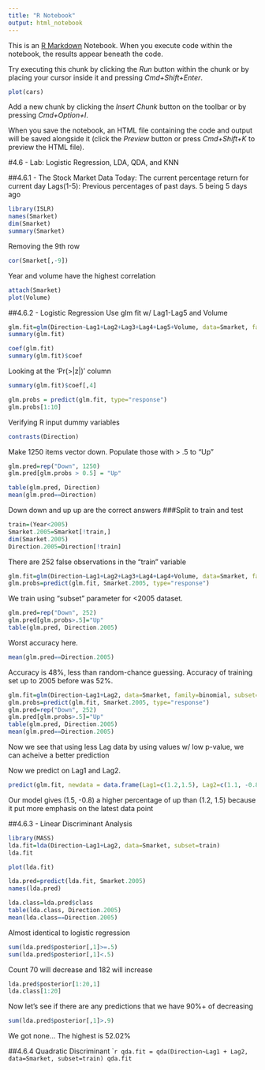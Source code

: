 ```yaml
---
title: "R Notebook"
output: html_notebook
---
```


This is an [R Markdown](http://rmarkdown.rstudio.com) Notebook. When you execute code within the notebook, the results appear beneath the code. 

Try executing this chunk by clicking the *Run* button within the chunk or by placing your cursor inside it and pressing *Cmd+Shift+Enter*. 

```r
plot(cars)
```

Add a new chunk by clicking the *Insert Chunk* button on the toolbar or by pressing *Cmd+Option+I*.

When you save the notebook, an HTML file containing the code and output will be saved alongside it (click the *Preview* button or press *Cmd+Shift+K* to preview the HTML file).

#4.6 - Lab: Logistic Regression, LDA, QDA, and KNN

##4.6.1 - The Stock Market Data
Today: The current percentage return for current day
Lags(1-5): Previous percentages of past days. 5 being 5 days ago
```r
library(ISLR)
names(Smarket)
dim(Smarket)
summary(Smarket)
```
Removing the 9th row
```r
cor(Smarket[,-9])
```
Year and volume have the highest correlation
```r
attach(Smarket)
plot(Volume)
```
##4.6.2 - Logistic Regression
Use glm fit w/ Lag1-Lag5 and Volume
```r
glm.fit=glm(Direction~Lag1+Lag2+Lag3+Lag4+Lag5+Volume, data=Smarket, family=binomial)
summary(glm.fit)
```
```r
coef(glm.fit)
summary(glm.fit)$coef
```
Looking at the 'Pr(>|z|)' column
```r
summary(glm.fit)$coef[,4]
```
```r
glm.probs = predict(glm.fit, type="response")
glm.probs[1:10]
```
Verifying R input dummy variables
```r
contrasts(Direction)
```
Make 1250 items vector down. Populate those with > .5 to "Up"
```r
glm.pred=rep("Down", 1250)
glm.pred[glm.probs > 0.5] = "Up"
```

```r
table(glm.pred, Direction)
mean(glm.pred==Direction)
```
Down down and up up are the correct answers
###Split to train and test
```r
train=(Year<2005)
Smarket.2005=Smarket[!train,]
dim(Smarket.2005)
Direction.2005=Direction[!train]
```
There are 252 false observations in the "train" variable
```r
glm.fit=glm(Direction~Lag1+Lag2+Lag3+Lag4+Lag4+Volume, data=Smarket, family=binomial, subset=train)
glm.probs=predict(glm.fit, Smarket.2005, type="response")
```
We train using "subset" parameter for <2005 dataset. 
```r
glm.pred=rep("Down", 252)
glm.pred[glm.probs>.5]="Up"
table(glm.pred, Direction.2005)
```
Worst accuracy here.
```r
mean(glm.pred==Direction.2005)
```
Accuracy is 48%, less than random-chance guessing. Accuracy of training set up to 2005 before was 52%.
```r
glm.fit=glm(Direction~Lag1+Lag2, data=Smarket, family=binomial, subset=train)
glm.probs=predict(glm.fit, Smarket.2005, type="response")
glm.pred=rep("Down", 252)
glm.pred[glm.probs>.5]="Up"
table(glm.pred, Direction.2005)
mean(glm.pred==Direction.2005)
```
Now we see that using less Lag data by using values w/ low p-value, we can acheive a better prediction

Now we predict on Lag1 and Lag2.
```r
predict(glm.fit, newdata = data.frame(Lag1=c(1.2,1.5), Lag2=c(1.1, -0.8)), type="response")
```
Our model gives (1.5, -0.8) a higher percentage of up than (1.2, 1.5) because it put more emphasis on the latest data point

##4.6.3 - Linear Discriminant Analysis
```r
library(MASS)
lda.fit=lda(Direction~Lag1+Lag2, data=Smarket, subset=train)
lda.fit
```
```r
plot(lda.fit)
```
```r
lda.pred=predict(lda.fit, Smarket.2005)
names(lda.pred)
```
```r
lda.class=lda.pred$class
table(lda.class, Direction.2005)
mean(lda.class==Direction.2005)
```
Almost identical to logistic regression
```r
sum(lda.pred$posterior[,1]>=.5)
sum(lda.pred$posterior[,1]<.5)
```
Count 70 will decrease and 182 will increase
```r
lda.pred$posterior[1:20,1]
lda.class[1:20]
```
Now let's see if there are any predictions that we have 90%+ of decreasing
```r
sum(lda.pred$posterior[,1]>.9)
```
We got none... The highest is 52.02%

##4.6.4 Quadratic Discriminant 
```r
qda.fit = qda(Direction~Lag1 + Lag2, data=Smarket, subset=train)
qda.fit
``

